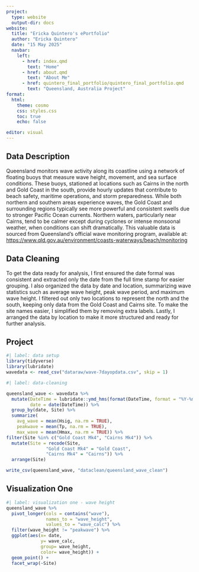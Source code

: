 ```yaml
---
project:
  type: website
  output-dir: docs
website:
  title: "Ericka Quintero's ePortfolio"
  author: "Ericka Quintero"
  date: "15 May 2025"
  navbar:
    left:
      - href: index.qmd
        text: "Home"
      - href: about.qmd
        text: "About Me"
      - href: quintero_final_portfolio/quintero_final_portfolio.qmd
        text: "Queensland, Australia Project"
format:
  html:
    theme: cosmo
    css: styles.css
    toc: true
    echo: false

editor: visual
---
```


## Data Description

Queensland monitors wave activity along its coastline using a network of floating buoys that measure wave height, movement, and sea surface conditions. These buoys, stationed at locations such as Cairns in the north and Gold Coast in the south, provide hourly updates that contribute to beach safety, maritime operations, and storm preparedness. While both northern and southern areas experience waves, the Gold Coast and surrounding regions typically see more powerful and consistent swells due to stronger Pacific Ocean currents. Northern waters, particularly near Cairns, tend to be calmer except during cyclones or intense monsoonal weather, when conditions can shift dramatically. This valuable data is sourced from Queensland's official wave monitoring program, available at: <https://www.qld.gov.au/environment/coasts-waterways/beach/monitoring>

## Data Cleaning

To get the data ready for analysis, I first ensured the date formal was consistent and extracted only the date from the full time stamp for easier grouping. I also organized the data by date and location, summarizing wave statistics such as average wave height, peak wave period, and maximum wave height. I filtered out only two locations to represent the north and the south, keeping only data from the Gold Coast and Cairns site. To make the site names easier, I simplified them by removing extra labels. Lastly, I arranged the data by location to make it more structured and ready for further analysis.

## Project

```r
#| label: data setup
library(tidyverse)
library(lubridate)
wavedata <- read_csv("dataraw/wave-7dayopdata.csv", skip = 1)
```

```r
#| label: data-cleaning

queensland_wave <- wavedata %>%
  mutate(DateTime = lubridate::ymd_hms(format(DateTime, format = "%Y-%m-%d %T %Z")),
         date = date(DateTime)) %>% 
  group_by(date, Site) %>% 
  summarize(
    avg_wave = mean(Hsig, na.rm = TRUE),
    peakwave = mean(Tp, na.rm = TRUE), 
    max_wave = mean(Hmax, na.rm = TRUE)) %>%
filter(Site %in% c("Gold Coast Mk4", "Cairns Mk4")) %>%
  mutate(Site = recode(Site,
               "Gold Coast Mk4" = "Gold Coast",
               "Cairns Mk4" = "Cairns")) %>%
  arrange(Site)

write_csv(queensland_wave, "dataclean/queensland_wave_clean")
```


## Visualization One
```r
#| label: visualization one - wave height
queensland_wave %>% 
  pivot_longer(cols = contains("wave"),
               names_to = "wave_height",
               values_to = "wave_calc") %>%
  filter(wave_height != "peakwave") %>%
  ggplot(aes(x= date,
             y= wave_calc,
             group= wave_height,
             color= wave_height)) +
  geom_point() +
  facet_wrap(~Site)
```



